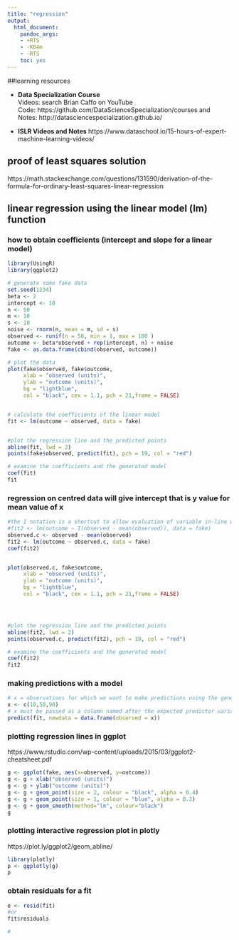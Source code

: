 ```yaml
---
title: "regression"
output: 
  html_document:
    pandoc_args:
    - +RTS
    - -K64m
    - -RTS
    toc: yes
---
```


##learning resources  

* **Data Specialization Course**  
Videos: search Brian Caffo on YouTube  
Code: https://github.com/DataScienceSpecialization/courses and  
Notes: http://datasciencespecialization.github.io/   

* **ISLR Videos and Notes**
https://www.dataschool.io/15-hours-of-expert-machine-learning-videos/ 



## proof of least squares solution
https://math.stackexchange.com/questions/131590/derivation-of-the-formula-for-ordinary-least-squares-linear-regression 

## linear regression using the linear model (lm) function

### how to obtain coefficients (intercept and slope for a linear model)

```r
library(UsingR)
library(ggplot2)

# generate some fake data
set.seed(1234)
beta <- 2
intercept <- 10
n <- 50
m <- 10
s <- 10
noise <- rnorm(n, mean = m, sd = s)
observed <- runif(n = 50, min = 1, max = 100 )
outcome <- beta*observed + rep(intercept, n) + noise
fake <- as.data.frame(cbind(observed, outcome))

# plot the data
plot(fake$observed, fake$outcome,  
     xlab = "observed (units)", 
     ylab = "outcome (units)", 
     bg = "lightblue", 
     col = "black", cex = 1.1, pch = 21,frame = FALSE)


# calculate the coefficients of the linear model
fit <- lm(outcome ~ observed, data = fake)


#plot the regression line and the predicted points
abline(fit, lwd = 2)
points(fake$observed, predict(fit), pch = 19, col = "red") 

# examine the coefficients and the generated model
coef(fit)
fit


```

### regression on centred data will give intercept that is y value for mean value of x

```r

#the I notation is a shortcut to allow evaluation of variable in-line with lm call
#fit2 <- lm(outcome ~ I(observed - mean(observed)), data = fake)
observed.c <- observed - mean(observed)
fit2 <- lm(outcome ~ observed.c, data = fake)
coef(fit2)


plot(observed.c, fake$outcome,  
     xlab = "observed (units)", 
     ylab = "outcome (units)", 
     bg = "lightblue", 
     col = "black", cex = 1.1, pch = 21,frame = FALSE)




#plot the regression line and the predicted points
abline(fit2, lwd = 2)
points(observed.c, predict(fit2), pch = 19, col = "red") 

# examine the coefficients and the generated model
coef(fit2)
fit2


```

### making predictions with a model

```r
# x = observations for which we want to make predictions using the generated model
x <- c(10,50,90)
# x must be passed as a column named after the expected predictor variable in a df
predict(fit, newdata = data.frame(observed = x))

```

### plotting regression lines in ggplot

https://www.rstudio.com/wp-content/uploads/2015/03/ggplot2-cheatsheet.pdf 

```r
g <- ggplot(fake, aes(x=observed, y=outcome))
g <- g + xlab("observed (units)")
g <- g + ylab("outcome (units)")
g <- g + geom_point(size = 2, colour = "black", alpha = 0.4)
g <- g + geom_point(size = 1, colour = "blue", alpha = 0.2)
g <- g + geom_smooth(method="lm", colour="black")
g

```

### plotting interactive regression plot in plotly

https://plot.ly/ggplot2/geom_abline/  

```r
library(plotly)
p <- ggplotly(g)
p

```


### obtain residuals for a fit

```r
e <- resid(fit)
#or
fit$residuals
```




```r

#

```

